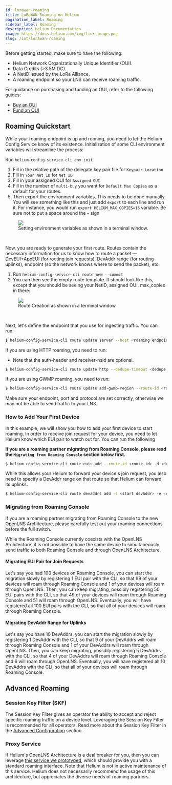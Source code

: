```yaml
---
id: lorawan-roaming
title: LoRaWAN Roaming on Helium
pagination_label: Roaming
sidebar_label: Roaming
description: Helium Documentation
image: https://docs.helium.com/img/link-image.png
slug: /iot/lorawan-roaming
---
```



Before getting started, make sure to have the following:

- Helium Network Organizationally Unique Identifier (OUI).
- Data Credits (>3.5M DC).
- A NetID issued by the LoRa Alliance.
- A roaming endpoint so your LNS can receive roaming traffic.

For guidance on purchasing and funding an OUI, refer to the following guides:

- [Buy an OUI](/iot/run-an-lns/buy-an-oui)
- [Fund an OUI](/iot/run-an-lns/fund-an-oui)

## Roaming Quickstart

While your roaming endpoint is up and running, you need to let the Helium Config Service know of its
existence. Initialization of some CLI environment variables will streamline the process:

Run `helium-config-service-cli env init`

1.  Fill in the relative path of the delegate key pair file for `Keypair Location`
1.  Fill in `Your Net ID` for `Net ID`
1.  Fill in your assigned OUI for `Assigned OUI`
1.  Fill in the number of `multi-buy` you want for `Default Max Copies` as a default for your
    routes.
1.  Then export the environment variables. This needs to be done manually. You will see something
    like this and just add `export` to each line and run it. For instance, you would run
    `export HELIUM_MAX_COPIES=15` variable. Be sure not to put a space around the `=` sign

<figure className="screensnippet-wrapper">
  <img
    src={useBaseUrl('img/open-lns/roaming-setup-env-variables.png')}
    className="add-shadow add-shadow-margin"
    style={{ maxHeight: 350, minWidth: 0 }}
  />
  <figcaption>Setting environment variables as shown in a terminal window.</figcaption>
</figure>
<br />

Now, you are ready to generate your first route. Routes contain the necessary information for us to
know how to route a packet — DevEUI+AppEUI (for routing join requests), DevAddr range (for routing
uplinks), endpoint (so the network knows where to send the packet), etc.

1.  Run `helium-config-service-cli route new --commit`
1.  You can then see the empty route template. It should look like this, except that you should be
    seeing your NetID, assigned OUI, max_copies in there:

<figure className="screensnippet-wrapper">
  <img
    src={useBaseUrl('img/open-lns/roaming-setup-generate-route.png')}
    className="add-shadow add-shadow-margin"
    style={{ maxHeight: 350, minWidth: 0 }}
  />
  <figcaption>Route Creation as shown in a terminal window.</figcaption>
</figure> <br />

Next, let's define the endpoint that you use for ingesting traffic. You can run:

```bash
$ helium-config-service-cli route update server --host <roaming endpoint> --port <roaming port> --route-id <route-id> --commit
```

If you are using HTTP roaming, you need to run:

- Note that the auth-header and receiver-nsid are optional.

```bash
$ helium-config-service-cli route update http --dedupe-timeout <dedupe timeout> --path <roaming endpoint sub-path> --auth-header <auth header> --receiver-nsid <ReceiverNSID> --route-id <route-id> --commit
```

If you are using GWMP roaming, you need to run:

```bash
$ helium-config-service-cli route update add-gwmp-region --route-id <route-id> --commit
```

Make sure your endpoint, port and protocol are set correctly, otherwise we may not be able to send
traffic to your LNS.

### How to Add Your First Device

In this example, we will show you how to add your first device to start roaming. In order to receive
join request for your device, you need to let Helium know which EUI pair to watch out for. You can
run the following

**If you are a roaming partner migrating from Roaming Console, please read the
`Migrating from Roaming Console` section below first.**

```bash
$ helium-config-service-cli route euis add --route-id <route-id> -d <dev-eui> -a <app-eui> --commit
```

While this allows your Helium to forward your device's join request, you also need to specify a
DevAddr range on that route so that Helium can forward its uplinks.

```bash
$ helium-config-service-cli route devaddrs add -s <start devAddr> -e <end devAddr> --route-id <route-id> -- commit
```

### Migrating from Roaming Console

If you are a roaming partner migrating from Roaming Console to the new OpenLNS Architecture, please
carefully test out your roaming connections before the full switch.

While the Roaming Console currently coexists with the OpenLNS Architecture, it is not possible to
have the same device to simultaneously send traffic to both Roaming Console and through OpenLNS
Architecture.

#### Migrating EUI Pair for Join Requests

Let's say you had 100 devices on Roaming Console, you can start the migration slowly by registering
1 EUI pair with the CLI, so that 99 of your devices will roam through Roaming Console and 1 of your
devices will roam through OpenLNS. Then, you can keep migrating, possibly registering 50 EUI pairs
with the CLI, so that 49 of your devices will roam through Roaming Console and 51 will roam through
OpenLNS. Eventually, you will have registered all 100 EUI pairs with the CLI, so that all of your
devices will roam through Roaming Console.

#### Migrating DevAddr Range for Uplinks

Let's say you have 10 DevAddrs, you can start the migration slowly by registering 1 DevAddr with the
CLI, so that 9 of your DevAddrs will roam through Roaming Console and 1 of your DevAddrs will roam
through OpenLNS. Then, you can keep migrating, possibly registering 5 DevAddrs with the CLI, so that
4 of your DevAddrs will roam through Roaming Console and 6 will roam through OpenLNS. Eventually,
you will have registered all 10 DevAddrs with the CLI, so that all of your devices will roam through
Roaming Console.

## Advanced Roaming

### Session Key Filter (SKF)

The Session Key Filter gives an operator the ability to accept and reject specific roaming traffic
on a device level. Leveraging the Session Key Filter is recommended for all operators. Read more
about the Session Key Filter in the
[Advanced Configuration](/iot/run-an-lns/advanced-configuration/#session-key-filter) section.

### Proxy Service

If Helium's OpenLNS Architecture is a deal breaker for you, then you can leverage
[this service we prototyped](https://github.com/helium/helium-packet-router-ingest), which should
provide you with a standard roaming interface. Note that Helium is not in active maintenance of this
service. Helium does not necessarily recommend the usage of this architecture, but appreciates the
diverse needs of roaming partners.
